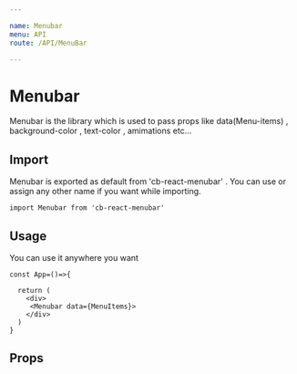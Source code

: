 ```yaml
---

name: Menubar
menu: API
route: /API/MenuBar

---
```


# Menubar

Menubar is the library which is used to pass props like data(Menu-items) , background-color , text-color , amimations etc...

## Import 

Menubar is exported as default from 'cb-react-menubar' . You can use or assign any other name if you want while importing.

```
import Menubar from 'cb-react-menubar'

```

## Usage

You can use it anywhere you want

```
const App=()=>{

  return (
    <div>
     <Menubar data={MenuItems}>
    </div>
  )
}
```


## Props

<MenuBar />